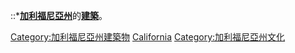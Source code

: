 {{commonscat|Architecture of California}}
::*'''[[加利福尼亞州|加利福尼亞州]]'''的'''[[建築|建築]]'''。


[[Category:加利福尼亞州建築物|Category:加利福尼亞州建築物]]
[[Category:美國各州建築|California]]
[[Category:加利福尼亞州文化|Category:加利福尼亞州文化]]